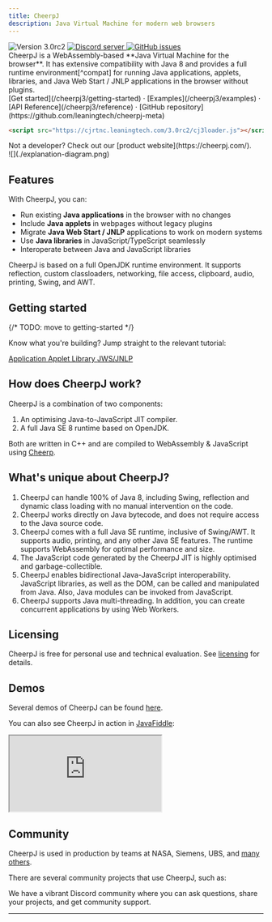 ```yaml
---
title: CheerpJ
description: Java Virtual Machine for modern web browsers
---
```



<div class="not-prose flex gap-2 mb-2">
	<img
		src="https://img.shields.io/badge/version-3.0rc2-orange"
		alt="Version 3.0rc2"
	/>
	<a href="https://discord.leaningtech.com/">
		<img
			src="https://img.shields.io/discord/988743885121548329?color=%237289DA&logo=discord&logoColor=ffffff"
			alt="Discord server"
		/>
	</a>
	<a href="https://github.com/leaningtech/cheerpj-meta/issues">
		<img
			src="https://img.shields.io/github/issues/leaningtech/cheerpj-meta.svg?logo=github"
			alt="GitHub issues"
		/>
	</a>
</div>

<div class="text-lg">
	CheerpJ is a WebAssembly-based **Java Virtual Machine for the browser**. It
	has extensive compatibility with Java 8 and provides a full runtime
	environment[^compat] for running Java applications, applets, libraries, and
	Java Web Start / JNLP applications in the browser without plugins.
</div>

<div class="m-4 flex justify-center">
	[Get started](/cheerpj3/getting-started) · [Examples](/cheerpj3/examples) ·
	[API Reference](/cheerpj3/reference) · [GitHub
	repository](https://github.com/leaningtech/cheerpj-meta)
</div>

```html
<script src="https://cjrtnc.leaningtech.com/3.0rc2/cj3loader.js"></script>
```

<div class="text-stone-400">
	Not a developer? Check out our [product website](https://cheerpj.com/).
</div>

<div class="mx-24">![](./explanation-diagram.png)</div>

## Features

With CheerpJ, you can:

- Run existing **Java applications** in the browser with no changes
- Include **Java applets** in webpages without legacy plugins
- Migrate **Java Web Start / JNLP** applications to work on modern systems
- Use **Java libraries** in JavaScript/TypeScript seamlessly
- Interoperate between Java and JavaScript libraries

CheerpJ is based on a full OpenJDK runtime environment. It supports reflection, custom classloaders, networking, file access, clipboard, audio, printing, Swing, and AWT.

<LinkButton
	label="Get started"
	type="primary"
	href="/cheerpj3/getting-started"
/>

## Getting started

{/* TODO: move to getting-started */}

Know what you're building? Jump straight to the relevant tutorial:

<div class="not-prose grid grid-cols-2 font-medium gap-2 text-stone-100">
	<a
		href="/cheerpj3/getting-started/Java-app"
		class="px-8 py-6 bg-stone-800 hover:bg-stone-700 text-lg"
	>
		Application
	</a>
	<a
		href="/cheerpj3/getting-started/Java-applet"
		class="px-8 py-6 bg-stone-800 hover:bg-stone-700 text-lg"
	>
		Applet
	</a>
	<a
		href="/cheerpj3/getting-started/Java-library"
		class="px-8 py-6 bg-stone-800 hover:bg-stone-700 text-lg"
	>
		Library
	</a>
	<a
		href="/cheerpj3/getting-started/JNLP"
		class="px-8 py-6 bg-stone-800 hover:bg-stone-700 text-lg"
	>
		JWS/JNLP
	</a>
</div>

## How does CheerpJ work?

CheerpJ is a combination of two components:

1. An optimising Java-to-JavaScript JIT compiler.
2. A full Java SE 8 runtime based on OpenJDK.

Both are written in C++ and are compiled to WebAssembly & JavaScript using [Cheerp](/cheerp).

## What's unique about CheerpJ?

1. CheerpJ can handle 100% of Java 8, including Swing, reflection and dynamic class loading with no manual intervention on the code.
2. CheerpJ works directly on Java bytecode, and does not require access to the Java source code.
3. CheerpJ comes with a full Java SE runtime, inclusive of Swing/AWT. It supports audio, printing, and any other Java SE features. The runtime supports WebAssembly for optimal performance and size.
4. The JavaScript code generated by the CheerpJ JIT is highly optimised and garbage-collectible.
5. CheerpJ enables bidirectional Java-JavaScript interoperability. JavaScript libraries, as well as the DOM, can be called and manipulated from Java. Also, Java modules can be invoked from JavaScript.
6. CheerpJ supports Java multi-threading. In addition, you can create concurrent applications by using Web Workers.

## Licensing

CheerpJ is free for personal use and technical evaluation. See [licensing](/cheerpj3/licensing) for details.

## Demos

Several demos of CheerpJ can be found [here](https://leaningtech.com/demo/).

You can also see CheerpJ in action in [JavaFiddle](https://javafiddle.leaningtech.com/):

<iframe
	src="https://javafiddle.leaningtech.com/N4IgLglmA2CmIC4QAlbWgewAQHcMCdoATXKACywGUcIA7AcxABoQBXAByIEMxYjEQAJgAMggMwBaAIzCJwgKwAVKQBYEqhPOEA6MVMEAtZiABmEOAGdEAbVDseZAQFkudbQCsuANy7GAxhi0vEECEAC27ARgWJ4+2lw4YNoAYoFgANwAOrThkfjRsVwAHtoWNAzaAFLJ+FxhsFk5EVEx3sWl5fRVADJcAEZojbkthSVldF2VAApctIPZw-mtPmOd2tQTAKqQ0FAQsBZDzUujHRPafQREsPjaAKIRYACeAEJXN43ZftBcFhZYLjoWFycHqQX+ACVWLRaP04FhgNksMisOxWH1dn4sBYwDwIFivBgICQwq5aAAKShgfATawAXSwXHw9AsAEoEUiUVyNgxtuY9gdtHRCQBrWC9Xj4clzHAAsnk1msxpcgC+2U5yLRGPxWEJxKw+GhCo5tC5XOmszQqKwAF4sDKsBa5tAFcqzZrSrAwG98NcpQ6Huxnj6-eSZEwsOHI8IIzJFZ9Te7Hb0BtAsGm7Q7Kim0OTMig0JgIwBhMiwG7sSoAQnzSo1ZugnrAqSC0tgspbYDzIEoNwgJnzEc72im3QAggBJAByEZUgnj9a57HiRCI5Ogddoi5R1Vq9SwJlt9vbjpqdVg3Z59CwsCKdXYcFrbvdJhXa-Ym6TB+09j8Itd27Iq+Fhet0GB+HigQQmgeJeLAigYNKrDoJ+SbAV6ABqEAWBAGIXtSrCwKhyJqrQpEgCqdIqkAA/embed?theme=dark"
	class="border border-stone-700 rounded-md w-full h-[40rem]"
></iframe>

## Community

CheerpJ is used in production by teams at NASA, Siemens, UBS, and [many others](https://leaningtech.com/case-studies/).

There are several community projects that use CheerpJ, such as:

<ShowcaseList tag="CheerpJ" limit={2} />

<div class="flex justify-end pt-4">
	<LinkButton
		type="secondary"
		href="/cheerpj3/community"
		label="View more community projects"
		iconRight="mi:arrow-right"
	/>
</div>

We have a vibrant Discord community where you can ask questions, share your projects, and get community support.

<LinkButton
	type="discord"
	href={DISCORD_URL}
	iconLeft="fa-brands:discord"
	label="Join our Discord server"
/>

<LinkButton
	type="secondary"
	href="https://twitter.com/leaningtech"
	iconLeft="fa-brands:twitter"
	label="Follow us on Twitter"
/>

---

[^compat]: CheerpJ has been tested on Oracle Forms, EBS, Swing, AWT, and numerous frameworks and libraries. It should be able to run Java SE applications that you would otherwise need a Java Runtime Environment for.
